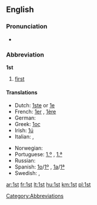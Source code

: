 ==English==

===Pronunciation===
* {{audio|en-us-1st.ogg|Audio (US)}}

===Abbreviation===
'''1st'''

# [[first]]

====Translations====
{{trans-top|abbreviation of "first"}}
* Dutch: [[1ste]] or [[1e]]
* French: [[1er]] {{m}}, [[1ère]] {{f}}
* German: {{t+|de|1.}}
* Greek: [[1ος]]
* Irish: [[1ú]]
* Italian: {{t-|it|1º|m}}, {{t-|it|1ª|f}}
{{trans-mid}}
* Norwegian: {{t-|no|1.}}
* Portuguese: [[1.º]] {{m}}, [[1.ª]] {{f}}
* Russian: {{t-|ru|1-ый}}
* Spanish: [[1o]]/[[1º]] {{m}}, [[1a]]/[[1ª]] {{f}}
* Swedish: {{t|sv|1:a}}, {{t|sv|1:e}}
{{trans-bottom}}

[[Category:Abbreviations]]

[[ar:1st]]
[[fr:1st]]
[[lt:1st]]
[[hu:1st]]
[[km:1st]]
[[pl:1st]]